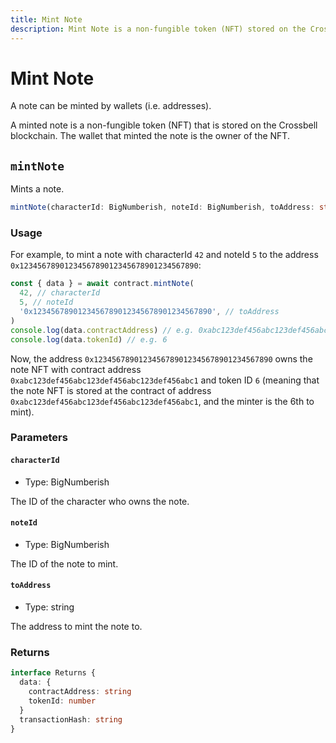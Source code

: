```yaml
---
title: Mint Note
description: Mint Note is a non-fungible token (NFT) stored on the Crossbell blockchain, which can be minted by wallets (i.e. addresses) and owned by the wallet that minted the note.
---
```


# Mint Note

A note can be minted by wallets (i.e. addresses).

A minted note is a non-fungible token (NFT) that is stored on the Crossbell blockchain. The wallet that minted the note is the owner of the NFT.

## `mintNote`

Mints a note.

```ts
mintNote(characterId: BigNumberish, noteId: BigNumberish, toAddress: string, overrides?: Overrides): Promise<Result<{ contractAddress: string; tokenId: number; }, true>>
```

### Usage

For example, to mint a note with characterId `42` and noteId `5` to the address `0x1234567890123456789012345678901234567890`:

```ts
const { data } = await contract.mintNote(
  42, // characterId
  5, // noteId
  '0x1234567890123456789012345678901234567890', // toAddress
)
console.log(data.contractAddress) // e.g. 0xabc123def456abc123def456abc123def456abc1
console.log(data.tokenId) // e.g. 6
```

Now, the address `0x1234567890123456789012345678901234567890` owns the note NFT with contract address `0xabc123def456abc123def456abc123def456abc1` and token ID `6` (meaning that the note NFT is stored at the contract of address `0xabc123def456abc123def456abc123def456abc1`, and the minter is the 6th to mint).

### Parameters

#### `characterId`

- Type: BigNumberish

The ID of the character who owns the note.

#### `noteId`

- Type: BigNumberish

The ID of the note to mint.

#### `toAddress`

- Type: string

The address to mint the note to.

### Returns

```ts
interface Returns {
  data: {
    contractAddress: string
    tokenId: number
  }
  transactionHash: string
}
```
